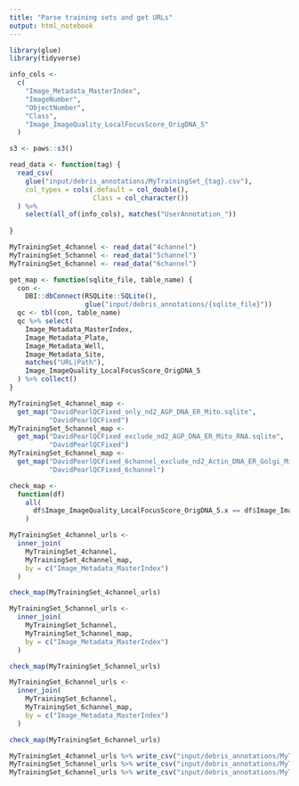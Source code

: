 ```yaml
---
title: "Parse training sets and get URLs"
output: html_notebook
---
```


```r
library(glue)
library(tidyverse)
```


```r
info_cols <-
  c(
    "Image_Metadata_MasterIndex",
    "ImageNumber",
    "ObjectNumber",
    "Class",
    "Image_ImageQuality_LocalFocusScore_OrigDNA_5"
  )
```

```r
s3 <- paws::s3()

read_data <- function(tag) {
  read_csv(
    glue("input/debris_annotations/MyTrainingSet_{tag}.csv"),
    col_types = cols(.default = col_double(),
                     Class = col_character())
  ) %>%
    select(all_of(info_cols), matches("UserAnnotation_"))
  
}

MyTrainingSet_4channel <- read_data("4channel")
MyTrainingSet_5channel <- read_data("5channel")
MyTrainingSet_6channel <- read_data("6channel")
```

```r
get_map <- function(sqlite_file, table_name) {
  con <-
    DBI::dbConnect(RSQLite::SQLite(),
                   glue("input/debris_annotations/{sqlite_file}"))
  qc <- tbl(con, table_name)
  qc %>% select(
    Image_Metadata_MasterIndex,
    Image_Metadata_Plate,
    Image_Metadata_Well,
    Image_Metadata_Site,
    matches("URL|Path"),
    Image_ImageQuality_LocalFocusScore_OrigDNA_5
  ) %>% collect()
}

MyTrainingSet_4channel_map <- 
  get_map("DavidPearlQCFixed_only_nd2_AGP_DNA_ER_Mito.sqlite",
          "DavidPearlQCFixed")
MyTrainingSet_5channel_map <- 
  get_map("DavidPearlQCFixed_exclude_nd2_AGP_DNA_ER_Mito_RNA.sqlite",
          "DavidPearlQCFixed")
MyTrainingSet_6channel_map <- 
  get_map("DavidPearlQCFixed_6channel_exclude_nd2_Actin_DNA_ER_Golgi_Mito_RNA.sqlite",
          "DavidPearlQCFixed_6channel")
```


```r
check_map <-
  function(df)
    all(
      df$Image_ImageQuality_LocalFocusScore_OrigDNA_5.x == df$Image_ImageQuality_LocalFocusScore_OrigDNA_5.y
    )

MyTrainingSet_4channel_urls <-
  inner_join(
    MyTrainingSet_4channel,
    MyTrainingSet_4channel_map,
    by = c("Image_Metadata_MasterIndex")
  )

check_map(MyTrainingSet_4channel_urls)

MyTrainingSet_5channel_urls <-
  inner_join(
    MyTrainingSet_5channel,
    MyTrainingSet_5channel_map,
    by = c("Image_Metadata_MasterIndex")
  )

check_map(MyTrainingSet_5channel_urls)

MyTrainingSet_6channel_urls <-
  inner_join(
    MyTrainingSet_6channel,
    MyTrainingSet_6channel_map,
    by = c("Image_Metadata_MasterIndex")
  )

check_map(MyTrainingSet_6channel_urls)
```


```r
MyTrainingSet_4channel_urls %>% write_csv("input/debris_annotations/MyTrainingSet_4channel_urls.csv")
MyTrainingSet_5channel_urls %>% write_csv("input/debris_annotations/MyTrainingSet_5channel_urls.csv")
MyTrainingSet_6channel_urls %>% write_csv("input/debris_annotations/MyTrainingSet_6channel_urls.csv")
```

